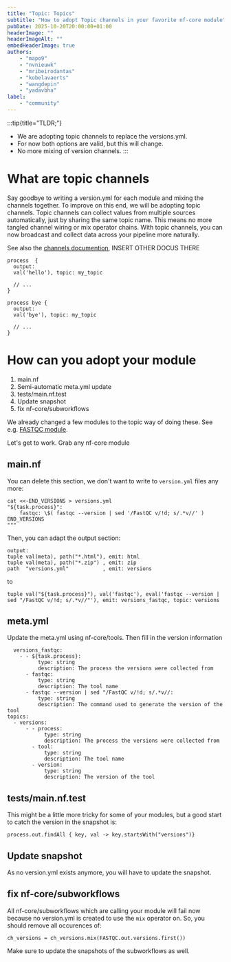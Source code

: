 ```yaml
---
title: "Topic: Topics"
subtitle: "How to adopt Topic channels in your favorite nf-core module"
pubDate: 2025-10-20T20:00:00+01:00
headerImage: ""
headerImageAlt: ""
embedHeaderImage: true
authors:
    - "mapo9"
    - "nvnieuwk"
    - "mribeirodantas"
    - "kobelavaerts"
    - "wangdepin"
    - "yadavbha"
label:
    - "community"
---
```


:::tip{title="TLDR;"}

- We are adopting topic channels to replace the versions.yml.
- For now both options are valid, but this will change.
- No more mixing of version channels.
  :::

# What are topic channels

Say goodbye to writing a version.yml for each module and mixing the channels together. To improve on this end, we will be adopting topic channels.
Topic channels can collect values from multiple sources automatically, just by sharing the same topic name.
This means no more tangled channel wiring or mix operator chains. With topic channels,
you can now broadcast and collect data across your pipeline more naturally.

See also the [channels documention](https://www.nextflow.io/docs/latest/reference/channel.html#topic), INSERT OTHER DOCUS THERE

```
process  {
  output:
  val('hello'), topic: my_topic

  // ...
}

process bye {
  output:
  val('bye'), topic: my_topic

  // ...
}
```

# How can you adopt your module

1. main.nf
2. Semi-automatic meta.yml update
3. tests/main.nf.test
4. Update snapshot
5. fix nf-core/subworkflows

We already changed a few modules to the topic way of doing these. See e.g. [FASTQC module](https://github.com/nf-core/modules/blob/master/modules/nf-core/fastqc/main.nf).

Let's get to work. Grab any nf-core module

## main.nf

You can delete this section, we don't want to write to `version.yml` files any more:

```
cat <<-END_VERSIONS > versions.yml
"${task.process}":
    fastqc: \$( fastqc --version | sed '/FastQC v/!d; s/.*v//' )
END_VERSIONS
"""
```

Then, you can adapt the output section:

```
output:
tuple val(meta), path("*.html"), emit: html
tuple val(meta), path("*.zip") , emit: zip
path  "versions.yml"           , emit: versions
```

to

```
tuple val("${task.process}"), val('fastqc'), eval('fastqc --version | sed "/FastQC v/!d; s/.*v//"'), emit: versions_fastqc, topic: versions
```

## meta.yml

Update the meta.yml using nf-core/tools. Then fill in the version information

```
  versions_fastqc:
    - - ${task.process}:
          type: string
          description: The process the versions were collected from
      - fastqc:
          type: string
          description: The tool name
      - fastqc --version | sed "/FastQC v/!d; s/.*v//:
          type: string
          description: The command used to generate the version of the tool
topics:
  - versions:
      - - process:
            type: string
            description: The process the versions were collected from
        - tool:
            type: string
            description: The tool name
        - version:
            type: string
            description: The version of the tool
```

## tests/main.nf.test

This might be a little more tricky for some of your modules, but a good start to catch the version in the snapshot is:

```
process.out.findAll { key, val -> key.startsWith("versions")}
```

## Update snapshot

As no version.yml exists anymore, you will have to update the snapshot.

## fix nf-core/subworkflows

All nf-core/subworkflows which are calling your module will fail now because no version.yml is created to use the `mix` operator on.
So, you should remove all occurences of:

```
ch_versions = ch_versions.mix(FASTQC.out.versions.first())
```

Make sure to update the snapshots of the subworkflows as well.
